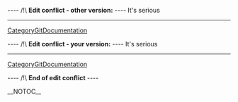
---- /!\ <b>Edit conflict - other version:</b> ----
It's serious
----
[[CategoryGitDocumentation]]

---- /!\ <b>Edit conflict - your version:</b> ----
It's serious
----
[[CategoryGitDocumentation]]

---- /!\ <b>End of edit conflict</b> ----

__NOTOC__
